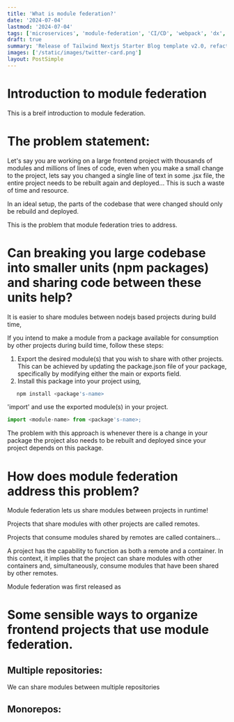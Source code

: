 ```yaml
---
title: 'What is module federation?'
date: '2024-07-04'
lastmod: '2024-07-04'
tags: ['microservices', 'module-federation', 'CI/CD', 'webpack', 'dx', 'developer-experience']
draft: true
summary: 'Release of Tailwind Nextjs Starter Blog template v2.0, refactored with Nextjs App directory and React Server Components setup.Discover the new features and how to migrate from V1.'
images: ['/static/images/twitter-card.png']
layout: PostSimple
---
```


# Introduction to module federation

This is a breif introduction to module federation.

# The problem statement:

Let's say you are working on a large frontend project with thousands of modules and millions of
lines of code, even when you make a small change to the project, lets say you changed a single line
of text in some .jsx file, the entire project needs to be rebuilt again and deployed... This is such
a waste of time and resource.

In an ideal setup, the parts of the codebase that were changed should only be rebuild and deployed.

This is the problem that module federation tries to address.

# Can breaking you large codebase into smaller units (npm packages) and sharing code between these units help?

It is easier to share modules between nodejs based projects during build time,

If you intend to make a module from a package available for consumption by other projects during
build time, follow these steps:

1. Export the desired module(s) that you wish to share with other projects. This can be achieved by
   updating the package.json file of your package, specifically by modifying either the main or
   exports field.
2. Install this package into your project using,

```bash
   npm install <package's-name>
```

'import' and use the exported module(s) in your project.

```js
import <module-name> from <package's-name>;
```

The problem with this approach is whenever there is a change in your package the project also needs
to be rebuilt and deployed since your project depends on this package.

# How does module federation address this problem?

Module federation lets us share modules between projects in runtime!

Projects that share modules with other projects are called remotes.

Projects that consume modules shared by remotes are called containers...

A project has the capability to function as both a remote and a container. In this context, it
implies that the project can share modules with other containers and, simultaneously, consume
modules that have been shared by other remotes.

Module federation was first released as

# Some sensible ways to organize frontend projects that use module federation.

## Multiple repositories:

We can share modules between multiple repositories

## Monorepos:
